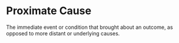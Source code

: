 # Proximate Cause

The immediate event or condition that brought about an outcome, as opposed to more distant or underlying causes.